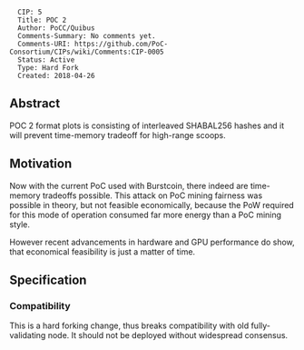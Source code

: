 <pre>
  CIP: 5
  Title: POC 2
  Author: PoCC/Quibus
  Comments-Summary: No comments yet.
  Comments-URI: https://github.com/PoC-Consortium/CIPs/wiki/Comments:CIP-0005
  Status: Active
  Type: Hard Fork
  Created: 2018-04-26
</pre>

==Abstract==

POC 2 format plots is consisting of interleaved SHABAL256 hashes and
it will prevent time-memory tradeoff for high-range scoops.

==Motivation==

Now with the current PoC used with Burstcoin, there indeed are
time-memory tradeoffs possible.  This attack on PoC mining fairness
was possible in theory, but not feasible economically, because the PoW
required for this mode of operation consumed far more energy than a
PoC mining style.

However recent advancements in hardware and GPU performance do show,
that economical feasibility is just a matter of time.

==Specification==

===Compatibility===

This is a hard forking change, thus breaks compatibility with old
fully-validating node. It should not be deployed without widespread
consensus.

